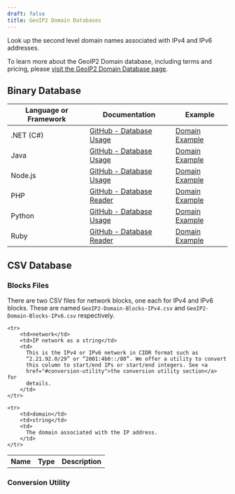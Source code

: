 ```yaml
---
draft: false
title: GeoIP2 Domain Databases
---
```




Look up the second level domain names associated with IPv4 and IPv6 addresses.

To learn more about the GeoIP2 Domain database, including terms and
pricing, please
[visit the GeoIP2 Domain Database page](https://www.maxmind.com/en/geoip2-domain-name-database).

<Warnings />

## Binary Database

<BinaryDatabases />

| Language or Framework | Documentation                                                                      | Example                                                                    |
| --------------------- | ---------------------------------------------------------------------------------- | -------------------------------------------------------------------------- |
| .NET (C#)             | [GitHub - Database Usage](https://github.com/maxmind/GeoIP2-dotnet#database-usage) | [Domain Example](https://github.com/maxmind/GeoIP2-dotnet#domain-database) |
| Java                  | [GitHub - Database Usage](https://github.com/maxmind/GeoIP2-java#database-usage)   | [Domain Example](https://github.com/maxmind/GeoIP2-java#domain)            |
| Node.js               | [GitHub - Database Usage](https://github.com/maxmind/GeoIP2-node#database-usage)   | [Domain Example](https://github.com/maxmind/GeoIP2-node#domain-example)    |
| PHP                   | [GitHub - Database Reader](https://github.com/maxmind/GeoIP2-php#database-reader)  | [Domain Example](https://github.com/maxmind/GeoIP2-php#domain-example)     |
| Python                | [GitHub - Database Usage](https://github.com/maxmind/GeoIP2-python#database-usage) | [Domain Example](https://github.com/maxmind/GeoIP2-python#domain-database) |
| Ruby                  | [GitHub - Database Reader](https://github.com/maxmind/GeoIP2-ruby#database-reader) | [Domain Example](https://github.com/maxmind/GeoIP2-ruby#domain-example)    |

## CSV Database

<CsvDatabasesIntro />

<ZipFileContent product-name="GeoIP2-Domain" />

<FileFormat />

### Blocks Files

There are two CSV files for network blocks, one each for IPv4 and IPv6 blocks.
These are named `GeoIP2-Domain-Blocks-IPv4.csv` and
`GeoIP2-Domain-Blocks-IPv6.csv` respectively.

<table>
  <tbody>
    <tr>
        <th>Name</th>
        <th>Type</th>
        <th>Description</th>
    </tr>

    <tr>
        <td>network</td>
        <td>IP network as a string</td>
        <td>
          This is the IPv4 or IPv6 network in CIDR format such as
          “2.21.92.0/29” or “2001:4b0::/80”. We offer a utility to convert
          this column to start/end IPs or start/end integers. See <a
          href="#conversion-utility">the conversion utility section</a> for
          details.
        </td>
    </tr>

    <tr>
        <td>domain</td>
        <td>string</td>
        <td>
          The domain associated with the IP address.
        </td>
    </tr>
  </tbody>
</table>

### Conversion Utility

<ConversionUtility />
